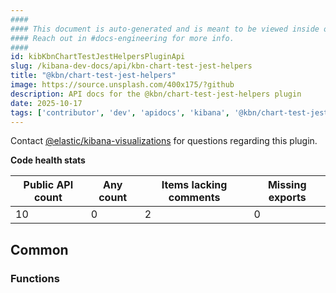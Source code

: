 ```yaml
---
####
#### This document is auto-generated and is meant to be viewed inside our experimental, new docs system.
#### Reach out in #docs-engineering for more info.
####
id: kibKbnChartTestJestHelpersPluginApi
slug: /kibana-dev-docs/api/kbn-chart-test-jest-helpers
title: "@kbn/chart-test-jest-helpers"
image: https://source.unsplash.com/400x175/?github
description: API docs for the @kbn/chart-test-jest-helpers plugin
date: 2025-10-17
tags: ['contributor', 'dev', 'apidocs', 'kibana', '@kbn/chart-test-jest-helpers']
---
```




Contact [@elastic/kibana-visualizations](https://github.com/orgs/elastic/teams/kibana-visualizations) for questions regarding this plugin.

**Code health stats**

| Public API count  | Any count | Items lacking comments | Missing exports |
|-------------------|-----------|------------------------|-----------------|
| 10 | 0 | 2 | 0 |

## Common

### Functions
<DocDefinitionList data={kbnChartTestJestHelpersObj.common.functions}/>

